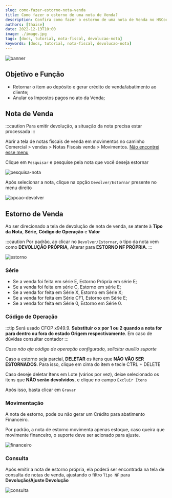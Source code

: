 ```yaml
---
slug: como-fazer-estorno-nota-venda
title: Como fazer o estorno de uma nota de Venda?
description: Confira como fazer o estorno de uma nota de Venda no HSCorp
authors: [thaise]
date: 2022-12-13T10:00
image: ./image.jpg
tags: [docs, tutorial, nota-fiscal, devolucao-nota]
keywords: [docs, tutorial, nota-fiscal, devolucao-nota]
---
```


![banner](./image.jpg)

## Objetivo e Função

- Retornar o item ao depósito e gerar crédito de venda/abatimento ao cliente;
- Anular os Impostos pagos no ato da Venda;

## Nota de Venda

:::caution
Para emitir devolução, a situação da nota precisa estar processada
:::

Abrir a tela de notas fiscais de venda em movimentos no caminho <br/> <highlight bgColor="#54638c">Comercial > vendas > Notas Fiscais venda > Movimentos</highlight>. [Não encontrei esse menu](/docs/intro/comecando#não-encontrei-o-menu-desejado)

Clique em `Pesquisar` e pesquise pela nota que você deseja estornar

![pesquisa-nota](./img/pesquisa.png)

Após selecionar a nota, clique na opção `Devolver/Estornar` presente no menu direito

![opcao-devolver](./img/opcao-devolver.png)

## Estorno de Venda

Ao ser direcionado a tela de devolução de nota de venda, se atente à **Tipo da Nota**, **Série**, **Código de Operação** e **Valor**

:::caution
Por padrão, ao clicar no `Devolver/Estornar`, o tipo da nota vem como **DEVOLUÇÃO PRÓPRIA**, Alterar para **ESTORNO NF PRÓPRIA**.
:::

![estorno](./img/estorno.png)

### Série

- Se a venda foi feita em série E, Estorno Própria em série E;
- Se a venda foi feita em série C, Estorno em série E;
- Se a venda for feita em Série X, Estorno em Série X;
- Se a venda for feita em Série CF1, Estorno em Série E;
- Se a venda for feita em Série 0, Estorno em Série 0.

### Código de Operação

:::tip
Será usado CFOP x949.9. **Substituir o x por 1 ou 2 quando a nota for para dentro ou fora do estado Origem respectivamente**. Em caso de dúvidas consultar contador
:::

_<colorText>Caso não aja código de operação configurado, solicitar auxílio suporte</colorText>_

Caso a estorno seja parcial, **DELETAR** os itens que **NÃO VÃO SER ESTORNADOS**. Para isso, clique em cima do item e tecle CTRL + DELETE

Caso deseje deletar Itens em Lote (vários por vez), deixe selecionado os itens que **NÃO serão devolvidos**, e clique no campo `Excluir Itens`

Após isso, basta clicar em `Gravar`

### Movimentação

A nota de estorno, pode ou não gerar um Crédito para abatimento Financeiro.

Por padrão, a nota de estorno movimenta apenas estoque, caso queira que movimente financeiro, o suporte deve ser acionado para ajuste.

![financeiro](./img/financeiro.png)

### Consulta

Após emitir a nota de estorno própria, ela poderá ser encontrada na tela de consulta de notas de venda, ajustando o filtro `Tipo NF` para **Devolução/Ajuste Devolução**

![consulta](./img/consulta.png)
